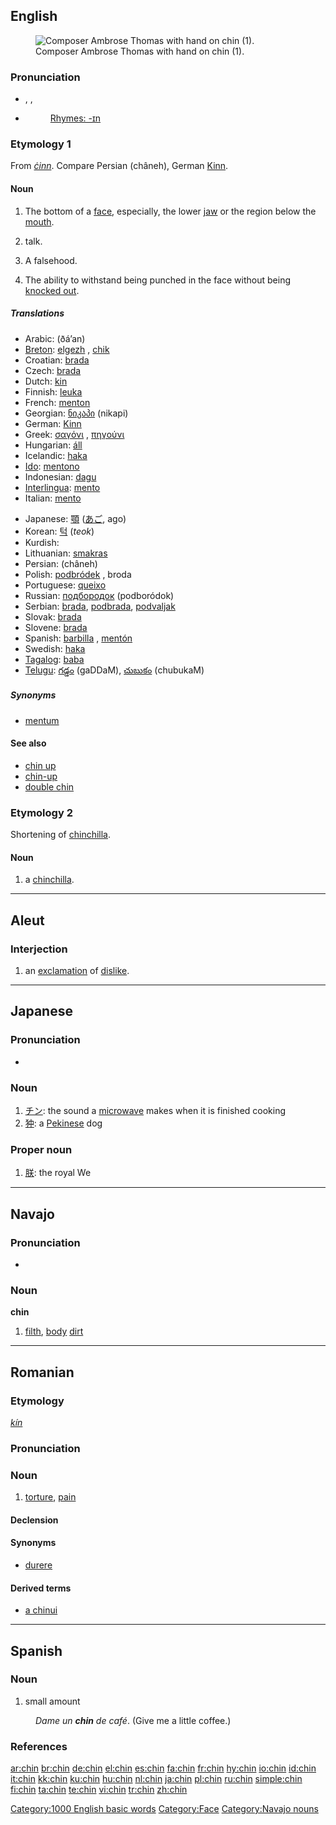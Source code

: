{{see|Chin}}
==English==
[[Image:Ambroise Thomas 2.jpg|thumb|right|Composer Ambrose Thomas with hand on chin (1).]]

===Pronunciation===
* {{enPR|chĭn}}, {{IPA|/tʃɪn/}}, {{SAMPA|/tSIn/}}
* {{audio|en-us-chin.ogg|Audio (US)}}
*: [[Rhymes:English:-ɪn|Rhymes: -ɪn]]

===Etymology 1===
From {{OE.}} ''[[cinn|ċinn]]''. Compare Persian {{fa-Arab|[[چانه]]}} (châneh), German [[Kinn]].

====Noun====
{{en-noun}}

# The bottom of a [[face]], especially, the lower [[jaw]] or the region below the [[mouth]].
# {{slang|US}} talk.
# {{slang|UK}} A falsehood.
# {{boxing|uncountable}} The ability to withstand being punched in the face without being [[knock out|knocked out]].

=====Translations=====
{{trans-top|bottom of a face}}
* Arabic: {{Arab|[[ذقن|ذَقَن]]}} (ðá’an) {{f}}
* [[Breton]]: [[elgezh]] {{f}}, [[chik]] {{m}}
* Croatian: [[brada]]
* Czech: [[brada]] {{f}}
* Dutch: [[kin]]
* Finnish: [[leuka]]
* French: [[menton]] {{m}}
* Georgian: [[ნიკაპი]] (nikapi)
* German: [[Kinn]] {{n}}
* Greek: [[σαγόνι]] {{n}}, [[πηγούνι]] {{n}}
* Hungarian: [[áll]]
* Icelandic: [[haka]] {{f}}
* [[Ido]]: [[mentono]]
* Indonesian: [[dagu]]
* [[Interlingua]]: [[mento]]
* Italian: [[mento]] {{m}}
{{trans-mid}}
* Japanese: [[顎]] ([[あご]], ago)
* Korean: [[턱]] (''teok'')
* Kurdish: {{KUchar|[[چه‌ناگه‌]]}}
* Lithuanian: [[smakras]] {{m}}
* Persian: {{fa-Arab|[[چانه]]}} (châneh)
* Polish: [[podbródek]] {{m}}, broda {{f}}
* Portuguese: [[queixo]] {{m}}
* Russian: [[подбородок]] (podboródok) {{m}}
* Serbian: [[brada]], [[podbrada]], [[podvaljak]]
* Slovak: [[brada#Slovak|brada]] {{f}}
* Slovene: [[brada]] {{f}}
* Spanish: [[barbilla]] {{f}}, [[mentón]] {{m}}
* Swedish: [[haka]] {{c}}
* [[Tagalog]]: [[baba#Tagalog|baba]]
* [[Telugu]]: [[గడ్డం]] (gaDDaM), [[చుబుకం]] (chubukaM)
{{trans-bottom}}

=====Synonyms=====
* [[mentum]]

====See also====
* [[chin up]]
* [[chin-up]]
* [[double chin]]

===Etymology 2===
Shortening of [[chinchilla]].

====Noun====
{{en-noun}}

# {{endearing}} a [[chinchilla]].

[[Category:1000 English basic words]]
[[Category:Face]]

----

==Aleut==

===Interjection===
{{infl|ale|interjection}}

# an [[exclamation]] of [[dislike]].

----

==Japanese==

===Pronunciation===
* {{IPA|[cɕin]}}

===Noun===
{{ja-noun|r|hira=ちん}}

# [[チン]]: the sound a [[microwave]] makes when it is finished cooking
# [[狆]]: a [[Pekinese]] dog

===Proper noun===
{{ja-pos|r|proper|hira=ちん}}

# [[朕]]: the royal We

----

==Navajo==

===Pronunciation===
* {{IPA|[ʧʰɪ̀n]}}

===Noun===
'''chin'''

# [[filth]], [[body]] [[dirt]]

[[Category:Navajo nouns]]

----

==Romanian==

===Etymology===
{{Hung.|ro}} ''[[kín]]''

===Pronunciation===
{{IPA|[kin]|lang=ro}}

===Noun===
{{ro-noun|gend=n|pl=chinuri}}

# [[torture]], [[pain]]

====Declension====
{{ro-noun-n|pl=chinuri|def=chinul}}

====Synonyms====
* [[durere]]

====Derived terms====
* [[chinui|a chinui]]

----

==Spanish==

===Noun===
{{es-noun-m|pl=chines}}

# {{context|Dominican Republic|slang|lang=es}} small amount
: ''Dame un '''chin''' de café''. (Give me a little coffee.)

===References===
{{User:Bequw/como-hablamos}}

[[ar:chin]]
[[br:chin]]
[[de:chin]]
[[el:chin]]
[[es:chin]]
[[fa:chin]]
[[fr:chin]]
[[hy:chin]]
[[io:chin]]
[[id:chin]]
[[it:chin]]
[[kk:chin]]
[[ku:chin]]
[[hu:chin]]
[[nl:chin]]
[[ja:chin]]
[[pl:chin]]
[[ru:chin]]
[[simple:chin]]
[[fi:chin]]
[[ta:chin]]
[[te:chin]]
[[vi:chin]]
[[tr:chin]]
[[zh:chin]]